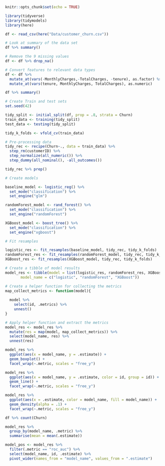 

```{r setup, include=FALSE}
knitr::opts_chunk$set(echo = TRUE)
```

```{r}
library(tidyverse)
library(tidymodels)
library(here)

df <- read_csv(here("Data/customer_churn.csv"))
```

```{r}
# Look at summary of the data set 
df %>% summary()

# Remove the 9 missing values 
df <- df %>% drop_na()
```




```{r}
# Convert features to relevant data types 
df <- df %>% 
  mutate_at(vars(-MonthlyCharges,-TotalCharges, -tenure), as.factor) %>%
  mutate_at(vars(tenure, MonthlyCharges, TotalCharges), as.numeric)

df %>% summary()
```

```{r}
# Create Train and test sets
set.seed(42)

tidy_split <- initial_split(df, prop = .8, strata = Churn)
train_data <- training(tidy_split)
test_data <- testing(tidy_split)

tidy_k_folds <- vfold_cv(train_data)

```



```{r}
# Pre-processing data 
tidy_rec <- recipe(Churn~., data = train_data) %>% 
  step_rm(customerID) %>% 
  step_normalize(all_numeric()) %>% 
  step_dummy(all_nominal(), -all_outcomes())

tidy_rec %>% prep()

```


```{r}
# Create models 

baseline_model <- logistic_reg() %>% 
  set_mode("classification") %>% 
  set_engine("glm")

randomForest_model <- rand_forest() %>% 
  set_mode("classification") %>% 
  set_engine("randomForest")

XGBoost_model <- boost_tree() %>% 
  set_mode("classification") %>% 
  set_engine("xgboost")

```



```{r}
# Fit resamples

logistic_res <- fit_resamples(baseline_model, tidy_rec, tidy_k_folds)
randomForest_res <- fit_resamples(randomForest_model, tidy_rec, tidy_k_folds)
XGBoost_res <- fit_resamples(XGBoost_model, tidy_rec, tidy_k_folds)


```


```{r}
# Create a tibble of model results 
model_res <- tibble(model = list(logistic_res, randomForest_res, XGBoost_res),
       model_name = c("logistic", "randomForest", "XGBoost"))

# Create a helper function for collecting the metrics 
map_collect_metrics <- function(model){
  
  model %>% 
    select(id, .metrics) %>% 
    unnest()
}

# Apply helper function and extract the metrics 
model_res <- model_res %>% 
  mutate(res = map(model, map_collect_metrics)) %>% 
  select(model_name, res) %>% 
  unnest(res)
```

```{r}
model_res %>% 
  ggplot(aes(x = model_name, y = .estimate)) + 
  geom_boxplot() + 
  facet_wrap(~.metric, scales = "free_y")
```

```{r}
model_res %>% 
  ggplot(aes(x = model_name, y = .estimate, color = id, group = id)) + 
  geom_line() + 
  facet_wrap(~.metric, scales = "free_y")
```

```{r}
model_res %>% 
  ggplot(aes(x = .estimate, color = model_name, fill = model_name)) + 
  geom_density(alpha = .1) + 
  facet_wrap(~.metric, scales = "free_y")
```

```{r}
df %>% count(Churn)
```

```{r}
model_res %>% 
  group_by(model_name, .metric) %>% 
  summarise(mean = mean(.estimate))
```
```{r}
model_pos <- model_res %>% 
  filter(.metric == "roc_auc") %>% 
  select(model_name, id, .estimate) %>% 
  pivot_wider(names_from = "model_name", values_from = ".estimate")
```

```{r}

```

```{r}
```
```{r}

```


```{r}

```


```{r}

```


